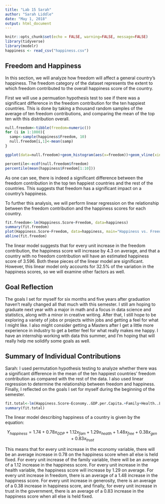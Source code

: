 ---
title: "Lab 15 Sarah"
author: "Sarah Liddle"
date: "May 1, 2018"
output: html_document
---

```{r setup, include=FALSE}
knitr::opts_chunk$set(echo = FALSE, warning=FALSE, message=FALSE)
library(tidyverse)
library(modelr)
happiness <- read_csv("happiness.csv")
```

## Freedom and Happiness

In this section, we will analyze how freedom will affect a general country's happiness. The freedom category of the dataset represents the extent to which freedom contributed to the overall happiness score of the country. 

First we will use a permuation hypothesis test to see if there was a significant difference in the freedom contribution for the ten happiest countries. This is done by taking a thousand random samples of the average of ten freedom contributions, and comparing the mean of the top ten with this distribution overall. 

``` {r sarah1}
null.freedom<-tibble(freedom=numeric())
for (i in 1:1000){
  samp<-sample(happiness$Freedom, 10)
  null.freedom[i,1]<-mean(samp)
}

ggplot(data=null.freedom)+geom_histogram(aes(x=freedom))+geom_vline(xintercept=mean(happiness$Freedom[1:10]), color="red")+labs(title="Mean Freedom Contributions Distribution")

percentile<-ecdf(null.freedom$freedom)
percentile(mean(happiness$Freedom[1:10]))

```

As one can see, there is indeed a significant difference between the freedom contribution in the top ten happiest countries and the rest of the countries. This suggests that freedom has a significant impact on a country's happiness. 

To further this analysis, we will perform linear regression on the relationship between the freedom contribution and the happiness scores for each country. 

```{r sarah2}

fit.freedom<-lm(Happiness.Score~Freedom, data=happiness)
summary(fit.freedom)
plot(Happiness.Score~Freedom, data=happiness, main="Happiness vs. Freedom")
abline(fit.freedom)

```

The linear model suggests that for every unit increase in the freedom contribution, the happiness score will increase by 4.3 on average, and that a country with no freedom contribution will have an estimated happiness score of 3.596. Both these pieces of the linear model are significant. However, this linear model only accounts for 32.5% of the variation in the happiness scores, so we will examine other factors as well. 

## Goal Reflection

The goals I set for myself for six months and five years after graduation haven't really changed all that much with this semester. I still am hoping to graduate next year with a major in math and a focus in data science and statistics, along with a minor in creative writing. After that, I still hope to be exploring a variety of jobs or projects within jobs and getting a feel for what I might like. I also might consider getting a Masters after I get a little more experience in industry to get a better feel for what really makes me happy. I have an internship working with data this summer, and I'm hoping that will really help me solidify some goals as well. 


## Summary of Individual Contributions

Sarah: I used permutation hypothesis testing to analyze whether there was a significant difference in the mean of the ten happiest countries' freedom contribution as compared with the rest of the data. I also used linear regression to determine the relationship between freedom and happiness. Finally, I reflected on the goals I set for myself during the beginning of the semester. 


```{r teampartmaybe}

fit.total<-lm(Happiness.Score~Economy..GDP.per.Capita.+Family+Health..Life.Expectancy.+Freedom+Generosity+Trust..Government.Corruption., data=happiness)
summary(fit.total)

```

The linear model describing happiness of a country is given by the equation:

$$ Y_{happiness}=1.74+0.78x_{GDP}+1.12x_{fam}+1.29x_{heatlh}+1.48x_{free}+0.38x_{gen}+0.83x_{trust}  $$

This means that for every unit increase in the economy variable, there will be an average increase in 0.78 on the happiness score when all else is held fixed. For every unit increase of the family variable, there will be an average of a 1.12 increase in the happiness score. For every unit increase in the health variable, the happiness score will increase by 1.29 on average. For every unit increase in freedom, there is an average of a 1.48 increase in the happiness score. For every unit increase in generosity, there is an average of a 0.38 increase in happiness score, and finally, for every unit increase in trust in the government, there is an average of a 0.83 increase in the happiness score when all else is held fixed. 

